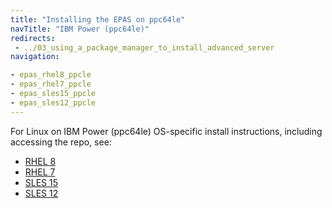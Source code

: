 ```yaml
---
title: "Installing the EPAS on ppc64le"
navTitle: "IBM Power (ppc64le)"
redirects:
 - ../03_using_a_package_manager_to_install_advanced_server
navigation:

- epas_rhel8_ppcle
- epas_rhel7_ppcle
- epas_sles15_ppcle
- epas_sles12_ppcle
---
```



For Linux on IBM Power (ppc64le) OS-specific install instructions, including accessing the repo, see:

- [RHEL 8](/epas/14/deployment_options/epas_inst_linux/installing_epas_using_edb_repository/ppc64le/epas_rhel8_ppcle)
- [RHEL 7](/epas/14/deployment_options/epas_inst_linux/installing_epas_using_edb_repository/ppc64l4/epas_rhel7_ppcle)
- [SLES 15](/epas/14/deployment_options/epas_inst_linux/installing_epas_using_edb_repository/ppc64le/epas_sles15_ppcle)
- [SLES 12](/epas/14/deployment_options/epas_inst_linux/installing_epas_using_edb_repository/ppc64le/epas_sles12_ppcle)

